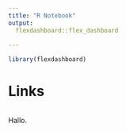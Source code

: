 ```yaml
---
title: "R Notebook"
output: 
  flexdashboard::flex_dashboard
  
---
```


```r
library(flexdashboard)
```



# Links {data-width=500}
```r

```
Hallo.

